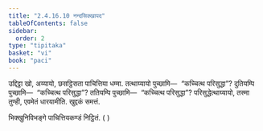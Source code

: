 ```yaml
---
title: "2.4.16.10 नन्दसिक्खापद"
tableOfContents: false
sidebar:
  order: 2
type: "tipitaka"
basket: "vi"
book: "paci"
---
```



<DynamicBreadcrumb />

<Paragraph number="3526" book="paci">
उद्दिट्ठा खो, अय्यायो, छसट्ठिसता पाचित्तिया धम्मा. तत्थाय्यायो पुच्छामि—  “कच्चित्थ परिसुद्धा”? दुतियम्पि पुच्छामि—  “कच्चित्थ परिसुद्धा”? ततियम्पि पुच्छामि—  “कच्चित्थ परिसुद्धा”? परिसुद्धेत्थाय्यायो, तस्मा तुण्ही, एवमेतं धारयामीति.

</Paragraph>

<Paragraph number="3527" type="center" book="paci">
खुद्दकं समत्तं.

  
भिक्खुनिविभङ्गे पाचित्तियकण्डं निट्ठितं. ( )
</Paragraph>